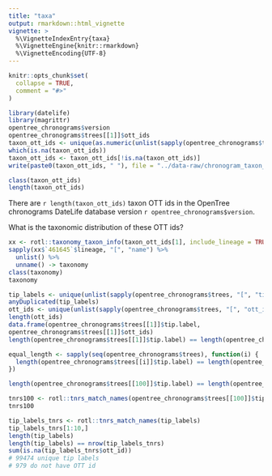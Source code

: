 ```yaml
---
title: "taxa"
output: rmarkdown::html_vignette
vignette: >
  %\VignetteIndexEntry{taxa}
  %\VignetteEngine{knitr::rmarkdown}
  %\VignetteEncoding{UTF-8}
---
```


```r
knitr::opts_chunk$set(
  collapse = TRUE,
  comment = "#>"
)
```

```r
library(datelife)
library(magrittr)
opentree_chronograms$version
opentree_chronograms$trees[[1]]$ott_ids
taxon_ott_ids <- unique(as.numeric(unlist(sapply(opentree_chronograms$trees, "[", "ott_ids"))))
which(is.na(taxon_ott_ids))
taxon_ott_ids <- taxon_ott_ids[!is.na(taxon_ott_ids)]
write(paste0(taxon_ott_ids, " "), file = "../data-raw/chronogram_taxon_ott_ids.txt")
```

```r
class(taxon_ott_ids)
length(taxon_ott_ids)
```

There are `r length(taxon_ott_ids)` taxon OTT ids in the OpenTree chronograms DateLife database version `r opentree_chronograms$version`.

What is the taxonomic distribution of these OTT ids?

```r
xx <- rotl::taxonomy_taxon_info(taxon_ott_ids[1], include_lineage = TRUE) 
sapply(xx$`461645`$lineage, "[", "name") %>% 
  unlist() %>% 
  unname() -> taxonomy
class(taxonomy)
taxonomy
```

```r
tip_labels <- unique(unlist(sapply(opentree_chronograms$trees, "[", "tip.label")))
anyDuplicated(tip_labels)
ott_ids <- unique(unlist(sapply(opentree_chronograms$trees, "[", "ott_ids")))
length(ott_ids)
data.frame(opentree_chronograms$trees[[1]]$tip.label,
opentree_chronograms$trees[[1]]$ott_ids)
length(opentree_chronograms$trees[[1]]$tip.label) == length(opentree_chronograms$trees[[1]]$ott_ids)

equal_length <- sapply(seq(opentree_chronograms$trees), function(i) {
  length(opentree_chronograms$trees[[i]]$tip.label) == length(opentree_chronograms$trees[[i]]$ott_ids)
})

length(opentree_chronograms$trees[[100]]$tip.label) == length(opentree_chronograms$trees[[100]]$ott_ids)
```

```r
tnrs100 <- rotl::tnrs_match_names(opentree_chronograms$trees[[100]]$tip.label)
tnrs100
```

```r
tip_labels_tnrs <- rotl::tnrs_match_names(tip_labels)
tip_labels_tnrs[1:10,]
length(tip_labels)
length(tip_labels) == nrow(tip_labels_tnrs)
sum(is.na(tip_labels_tnrs$ott_id))
# 99474 unique tip labels
# 979 do not have OTT id
```



